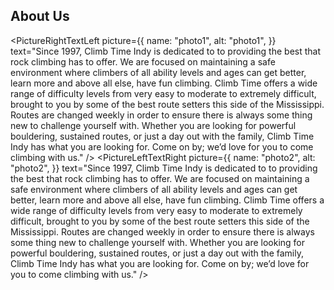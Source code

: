 ## About Us <ImageComponent />

<PictureRightTextLeft
  picture={{
    name: "photo1",
    alt: "photo1",
  }}
  text="Since 1997, Climb Time Indy is dedicated to to providing the best that rock climbing has to offer. We are focused on maintaining a safe environment where climbers of all ability levels and ages can get better, learn more and above all else, have fun climbing. Climb Time offers a wide range of difficulty levels from very easy to moderate to extremely difficult, brought to you by some of the best route setters this side of the Mississippi. Routes are changed weekly in order to ensure there is always some thing new to challenge yourself with. Whether you are looking for powerful bouldering, sustained routes, or just a day out with the family, Climb Time Indy has what you are looking for. Come on by; we’d love for you to come climbing with us."
/>
<PictureLeftTextRight
  picture={{
    name: "photo2",
    alt: "photo2",
  }}
  text="Since 1997, Climb Time Indy is dedicated to to providing the best that rock climbing has to offer. We are focused on maintaining a safe environment where climbers of all ability levels and ages can get better, learn more and above all else, have fun climbing. Climb Time offers a wide range of difficulty levels from very easy to moderate to extremely difficult, brought to you by some of the best route setters this side of the Mississippi. Routes are changed weekly in order to ensure there is always some thing new to challenge yourself with. Whether you are looking for powerful bouldering, sustained routes, or just a day out with the family, Climb Time Indy has what you are looking for. Come on by; we’d love for you to come climbing with us."
/>

<MapDisplay />

<SocialMediaButtons />
